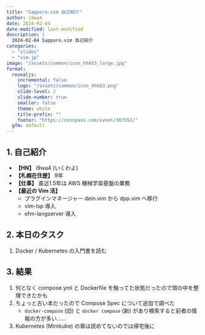 ```yaml
---
title: "Sapporo.vim 自己紹介"
author: i9wa4
date: 2024-02-04
date-modified: last-modified
description: |
  2024-02-04 Sapporo.vim 自己紹介
categories:
  - "slides"
  - "vim-jp"
image: "/assets/common/icon_hhkb3_large.jpg"
format:
  revealjs:
    incremental: false
    logo: "/assets/common/icon_hhkb3.png"
    slide-level: 2
    slide-number: true
    smaller: false
    theme: white
    title-prefix: ""
    footer: "https://connpass.com/event/307552/"
  gfm: default
---
```


## 1. 自己紹介

- **【HN】** i9wa4 (いくわよ)
- **【札幌在住歴】** 9年
- **【仕事】** 直近1.5年は AWS 機械学習基盤の業務
- **【最近の Vim 活】**
    - プラグインマネージャー dein.vim から dpp.vim へ移行
    - vim-lsp 導入
    - efm-langserver 導入

## 2. 本日のタスク

1. Docker / Kubernetes の入門書を読む

## 3. 結果

1. 何となく compose.yml と Dockerfile を触ってた状態だったので頭の中を整理できたかも
1. ちょっと古い本だったので Compose Spec について追加で調べた
    - `docker-compose` (旧) と `docker compose` (新) があり検索すると前者の情報の方が多い……
1. Kubernetes (Minikube) の章は読めてないのでは帰宅後に
